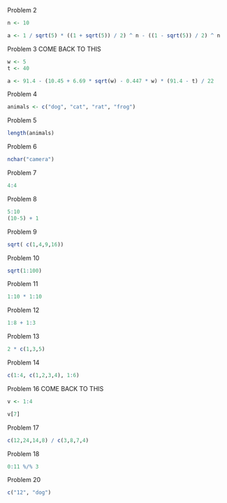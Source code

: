 Problem 2
```r
n <- 10

a <- 1 / sqrt(5) * ((1 + sqrt(5)) / 2) ^ n - ((1 - sqrt(5)) / 2) ^ n

```
Problem 3
COME BACK TO THIS
```r
w <- 5
t <- 40

a <- 91.4 - (10.45 + 6.69 * sqrt(w) - 0.447 * w) * (91.4 - t) / 22


```
Problem 4
```r
animals <- c("dog", "cat", "rat", "frog")
```
Problem 5
```r
length(animals)
```
Problem 6
```r
nchar("camera")
```
Problem 7
```r
4:4
```
Problem 8
```r
5:10
(10-5) + 1
```
Problem 9
```r
sqrt( c(1,4,9,16))
```
Problem 10
```r
sqrt(1:100)
```
Problem 11
```r
1:10 * 1:10
```

Problem 12
```r
1:8 + 1:3
```
Problem 13
```r
2 * c(1,3,5)
```
Problem 14
```r
c(1:4, c(1,2,3,4), 1:6)
```
Problem 16
COME BACK TO THIS
```r
v <- 1:4

v[7]
```
Problem 17
```r
c(12,24,14,8) / c(3,8,7,4)
```
Problem 18
```r
0:11 %/% 3
```

Problem 20
```r
c("12", "dog")
```

